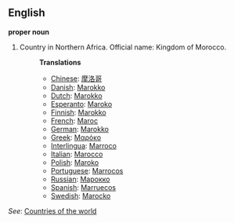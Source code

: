 ==English==

'''proper noun'''

# Country in Northern Africa. Official name: Kingdom of Morocco.
#:'''Translations'''
#:*[[Chinese]]: [[摩洛哥]]
#:*[[Danish]]: [[Marokko]]
#:*[[Dutch]]: [[Marokko]]
#:*[[Esperanto]]: [[Maroko]]
#:*[[Finnish]]: [[Marokko]]
#:*[[French]]: [[Maroc]]
#:*[[German]]: [[Marokko]]
#:*[[Greek]]: [[Μαρόκο]]
#:*[[Interlingua]]: [[Marroco]]
#:*[[Italian]]: [[Marocco]]
#:*[[Polish]]: [[Maroko]]
#:*[[Portuguese]]: [[Marrocos]]
#:*[[Russian]]: [[Марокко]]
#:*[[Spanish]]: [[Marruecos]]
#:*[[Swedish]]: [[Marocko]]

''See'': [[Countries of the world]]